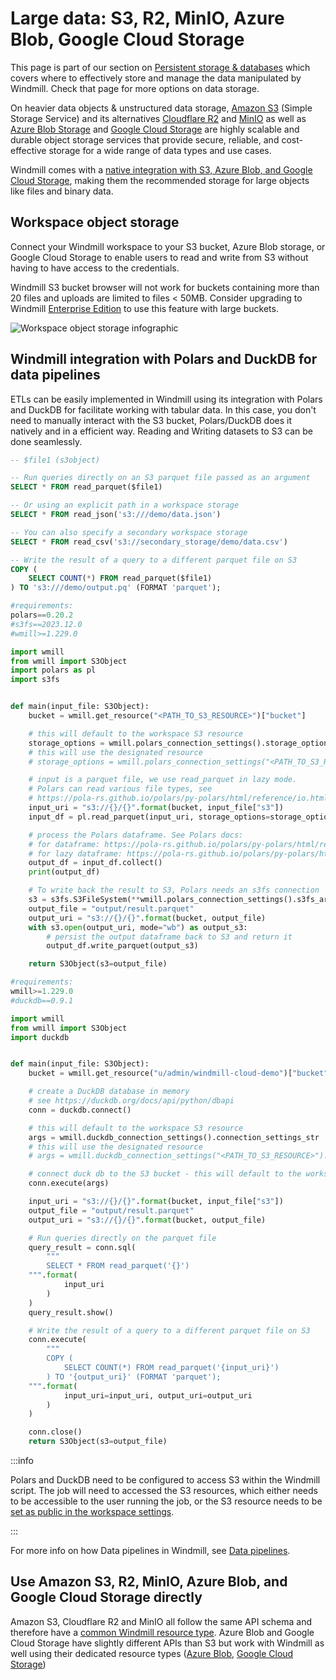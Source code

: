 
# Large data: S3, R2, MinIO, Azure Blob, Google Cloud Storage

This page is part of our section on [Persistent storage & databases](./index.mdx) which covers where to effectively store and manage the data manipulated by Windmill. Check that page for more options on data storage.

On heavier data objects & unstructured data storage, [Amazon S3](https://aws.amazon.com/s3/) (Simple Storage Service) and its alternatives [Cloudflare R2](https://www.cloudflare.com/developer-platform/r2/) and [MinIO](https://min.io/) as well as [Azure Blob Storage](https://azure.microsoft.com/en-us/products/storage/blobs) and [Google Cloud Storage](https://cloud.google.com/storage) are highly scalable and durable object storage services that provide secure, reliable, and cost-effective storage for a wide range of data types and use cases.

Windmill comes with a [native integration with S3, Azure Blob, and Google Cloud Storage](../38_object_storage_in_windmill/index.mdx), making them the recommended storage for large objects like files and binary data.

## Workspace object storage

Connect your Windmill workspace to your S3 bucket, Azure Blob storage, or Google Cloud Storage to enable users to read and write from S3 without having to have access to the credentials.

Windmill S3 bucket browser will not work for buckets containing more than 20 files and uploads are limited to files < 50MB. Consider upgrading to Windmill [Enterprise Edition](/pricing) to use this feature with large buckets.

![Workspace object storage infographic](../11_persistent_storage/s3_infographics.png 'Workspace object storage infographic')

<div className="grid grid-cols-2 gap-6 mb-4">
	<DocCard
		title="Workspace object storage"
		description="Connect your Windmill workspace to your S3 bucket, Azure Blob storage, or Google Cloud Storage to enable users to read and write from S3 without having to have access to the credentials."
		href="/docs/core_concepts/object_storage_in_windmill#workspace-object-storage"
	/>
</div>

## Windmill integration with Polars and DuckDB for data pipelines

ETLs can be easily implemented in Windmill using its integration with Polars and DuckDB for facilitate working with tabular data. In this case, you don't need to manually interact with the S3 bucket, Polars/DuckDB does it natively and in a efficient way. Reading and Writing datasets to S3 can be done seamlessly.

<Tabs className="unique-tabs">
<TabItem value="duckdb-script" label="DuckDB" attributes={{className: "text-xs p-4 !mt-0 !ml-0"}}>

```sql
-- $file1 (s3object)

-- Run queries directly on an S3 parquet file passed as an argument
SELECT * FROM read_parquet($file1)

-- Or using an explicit path in a workspace storage
SELECT * FROM read_json('s3:///demo/data.json')

-- You can also specify a secondary workspace storage
SELECT * FROM read_csv('s3://secondary_storage/demo/data.csv')

-- Write the result of a query to a different parquet file on S3
COPY (
    SELECT COUNT(*) FROM read_parquet($file1)
) TO 's3:///demo/output.pq' (FORMAT 'parquet');
```

</TabItem>
<TabItem value="polars" label="Polars" attributes={{className: "text-xs p-4 !mt-0 !ml-0"}}>

```python
#requirements:
polars==0.20.2
#s3fs==2023.12.0
#wmill>=1.229.0

import wmill
from wmill import S3Object
import polars as pl
import s3fs


def main(input_file: S3Object):
    bucket = wmill.get_resource("<PATH_TO_S3_RESOURCE>")["bucket"]

    # this will default to the workspace S3 resource
    storage_options = wmill.polars_connection_settings().storage_options
    # this will use the designated resource
    # storage_options = wmill.polars_connection_settings("<PATH_TO_S3_RESOURCE>").storage_options

    # input is a parquet file, we use read_parquet in lazy mode.
    # Polars can read various file types, see
    # https://pola-rs.github.io/polars/py-polars/html/reference/io.html
    input_uri = "s3://{}/{}".format(bucket, input_file["s3"])
    input_df = pl.read_parquet(input_uri, storage_options=storage_options).lazy()

    # process the Polars dataframe. See Polars docs:
    # for dataframe: https://pola-rs.github.io/polars/py-polars/html/reference/dataframe/index.html
    # for lazy dataframe: https://pola-rs.github.io/polars/py-polars/html/reference/lazyframe/index.html
    output_df = input_df.collect()
    print(output_df)

    # To write back the result to S3, Polars needs an s3fs connection
    s3 = s3fs.S3FileSystem(**wmill.polars_connection_settings().s3fs_args)
    output_file = "output/result.parquet"
    output_uri = "s3://{}/{}".format(bucket, output_file)
    with s3.open(output_uri, mode="wb") as output_s3:
        # persist the output dataframe back to S3 and return it
        output_df.write_parquet(output_s3)

    return S3Object(s3=output_file)
```

</TabItem>
<TabItem value="duckdb" label="DuckDB (Python)" attributes={{className: "text-xs p-4 !mt-0 !ml-0"}}>

```python
#requirements:
wmill>=1.229.0
#duckdb==0.9.1

import wmill
from wmill import S3Object
import duckdb


def main(input_file: S3Object):
    bucket = wmill.get_resource("u/admin/windmill-cloud-demo")["bucket"]

    # create a DuckDB database in memory
    # see https://duckdb.org/docs/api/python/dbapi
    conn = duckdb.connect()

    # this will default to the workspace S3 resource
    args = wmill.duckdb_connection_settings().connection_settings_str
    # this will use the designated resource
    # args = wmill.duckdb_connection_settings("<PATH_TO_S3_RESOURCE>").connection_settings_str

    # connect duck db to the S3 bucket - this will default to the workspace S3 resource
    conn.execute(args)

    input_uri = "s3://{}/{}".format(bucket, input_file["s3"])
    output_file = "output/result.parquet"
    output_uri = "s3://{}/{}".format(bucket, output_file)

    # Run queries directly on the parquet file
    query_result = conn.sql(
        """
        SELECT * FROM read_parquet('{}')
    """.format(
            input_uri
        )
    )
    query_result.show()

    # Write the result of a query to a different parquet file on S3
    conn.execute(
        """
        COPY (
            SELECT COUNT(*) FROM read_parquet('{input_uri}')
        ) TO '{output_uri}' (FORMAT 'parquet');
    """.format(
            input_uri=input_uri, output_uri=output_uri
        )
    )

    conn.close()
    return S3Object(s3=output_file)
```

</TabItem>
</Tabs>

:::info

Polars and DuckDB need to be configured to access S3 within the Windmill script. The job will need to accessed the S3 resources, which either needs to be accessible to the user running the job, or the S3 resource needs to be [set as public in the workspace settings](../38_object_storage_in_windmill/index.mdx#workspace-object-storage).

:::

For more info on how Data pipelines in Windmill, see [Data pipelines](../27_data_pipelines/index.mdx).

<div className="grid grid-cols-2 gap-6 mb-4">
	<DocCard
		title="Data pipelines"
		description="Windmill enables building fast, powerful, reliable, and easy-to-build data pipelines."
		href="/docs/core_concepts/data_pipelines"
	/>
</div>

## Use Amazon S3, R2, MinIO, Azure Blob, and Google Cloud Storage directly

Amazon S3, Cloudflare R2 and MinIO all follow the same API schema and therefore have a [common Windmill resource type](https://hub.windmill.dev/resource_types/42/). Azure Blob and Google Cloud Storage have slightly different APIs than S3 but work with Windmill as well using their dedicated resource types ([Azure Blob](https://hub.windmill.dev/resource_types/137/), [Google Cloud Storage](https://hub.windmill.dev/resource_types/268))

<div className="grid grid-cols-2 gap-6 mb-4">
	<DocCard
		title="S3 APIs integrations"
		description="Use Amazon S3, Cloudflare R2, MinIO, Azure Blob, and Google Cloud Storage directly within scripts and flows."
		href="/docs/integrations/s3"
	/>
</div>